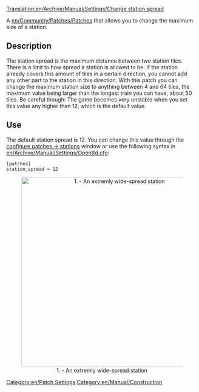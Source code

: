 [[Translation:en/Archive/Manual/Settings/Change station spread]]
[[Category:en/Patch Settings]]
[[Category:en/Manual/Construction]]

A [[en/Community/Patches/Patches]] that allows you to change the maximum size of a station.

==Description==
The station spread is the maximum distance between two station tiles. There is a limit to how spread a station is allowed to be. If the station already covers this amount of tiles in a certain direction, you cannot add any other part to the station in this direction. With this patch you can change the maximum station size to anything between 4 and 64 tiles, the maximum value being larger than the longest train you can have, about 50 tiles. Be careful though: The game becomes very unstable when you set this value any higher than 12, which is the default value.

==Use==
The default station spread is 12. You can change this value through the [[en/Archive/Manual/Settings/Configuring patches/Stations|configure patches -> stations]] window or use the following syntax in [[en/Archive/Manual/Settings/Openttd.cfg]]:
<pre>[patches]
station_spread = 12</pre>

<center>[[File:en/Archive/Manual/Settings/ChangeStationSpread.png|thumb|center|500px|1. - An extremly wide-spread station]]</center>